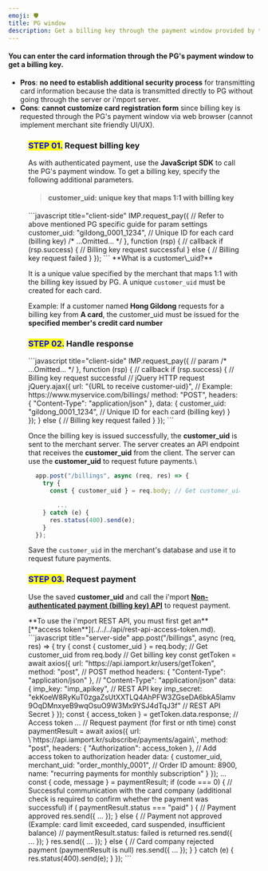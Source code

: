 ```yaml
---
emoji: 🛡
title: PG window
description: Get a billing key through the payment window provided by the PG.
---
```





#### You can enter the card information through the PG's payment window to get a billing key.

* **Pros**: **no need to establish additional security process** for transmitting card information because the data is transmitted directly to PG without going through the server or i'mport server.
* **Cons**: **cannot customize card registration form** since billing key is requested through the PG's payment window via web browser (cannot implement merchant site friendly UI/UX).

<Figure src="/gitbook-assets/en/image (122).png" caption="Sample PG's window for card info entry" />

### <mark style="color:blue;">**STEP 01.**</mark> Request billing key

As with authenticated payment, use the **JavaScript SDK** to call the PG's payment window. To get a billing key, specify the following additional parameters.

> #### customer\_uid: unique key that maps 1:1 with billing key

<Tabs>
<Tab title="JavaScript">
```javascript title="client-side"
  IMP.request_pay({ // Refer to above mentioned PG specific guide for param settings
    customer_uid: "gildong_0001_1234", // Unique ID for each card (billing key)
    /* ...Omitted... */
  }, function (rsp) { // callback
    if (rsp.success) {
      // Billing key request successful
    } else {
      // Billing key request failed
    }
  });
```




<Hint style="info">
**What is a customer\_uid?**

It is a unique value specified by the merchant that maps 1:1 with the billing key issued by PG. A unique `customer_uid` must be created for each card.

Example: If a customer named **Hong Gildong** requests for a billing key from **A card**, the customer\_uid must be issued for the **specified member's credit card number**

</Hint>

</Tab>
</Tabs>

### <mark style="color:blue;">**STEP 02.**</mark> Handle response

<Tabs>
<Tab title="JavaScript">
```javascript title="client-side"
  IMP.request_pay({ // param
    /* ...Omitted... */
  }, function (rsp) { // callback
    if (rsp.success) {
      // Billing key request successful
      // jQuery HTTP request
      jQuery.ajax({
        url: "{URL to receive customer-uid}", // Example: https://www.myservice.com/billings/
        method: "POST",
        headers: { "Content-Type": "application/json" },
        data: {
          customer_uid: "gildong_0001_1234", // Unique ID for each card (billing key)
        }
      });
    } else {
      // Billing key request failed
    }
  });
```




Once the billing key is issued successfully, the **customer\_uid** is sent to the merchant server. The server creates an API endpoint that receives the **customer\_uid** from the client. The server can use the **customer\_uid** to request future payments.\


```javascript title="server-side"
  app.post("/billings", async (req, res) => {
    try {
      const { customer_uid } = req.body; // Get customer_uid from req.body

        ...
    } catch (e) {
      res.status(400).send(e);
    }
  });
```


Save the `customer_uid` in the merchant's database and use it to request future payments.

</Tab>
</Tabs>

### <mark style="color:blue;">**STEP 03.**</mark> Request payment

Use the saved **customer\_uid** and call the i'mport [**Non-authenticated payment (billing key) API**](../../../api/api/api.md) to request payment.

<Hint style="success">
**To use the i'mport REST API, you must first get an** [**access token**](../../../api/rest-api-access-token.md).

</Hint>

<Tabs>
<Tab title="Node.js">
```javascript title="server-side"
app.post("/billings", async (req, res) => {
    try {
      const { customer_uid } = req.body; // Get customer_uid from req.body
      // Get billing key
      const getToken = await axios({
        url: "https://api.iamport.kr/users/getToken",
        method: "post", // POST method
        headers: { "Content-Type": "application/json" }, // "Content-Type": "application/json"
        data: {
          imp_key: "imp_apikey", // REST API key
          imp_secret: "ekKoeW8RyKuT0zgaZsUtXXTLQ4AhPFW3ZGseDA6bkA5lamv9OqDMnxyeB9wqOsuO9W3Mx9YSJ4dTqJ3f" // REST API Secret
        }
      });
      const { access_token } = getToken.data.response; // Access token
      ...
      // Request payment (for first or nth time)
      const paymentResult = await axios({
        url: \`https://api.iamport.kr/subscribe/payments/again\`,
        method: "post",
        headers: { "Authorization": access_token }, // Add access token to authorization header
        data: {
          customer_uid,
          merchant_uid: "order_monthly_0001", // Order ID
          amount: 8900,
          name: "recurring payments for monthly subscription"
        }
      });
      ...
      const { code, message } = paymentResult;
      if (code === 0) { // Successful communication with the card company (additional check is required to confirm whether the payment was successful)
        if ( paymentResult.status === "paid" ) { // Payment approved
          res.send({ ... });
        } else { // Payment not approved (Example: card limit exceeded, card suspended, insufficient balance)
          // paymentResult.status: failed is returned
          res.send({ ... });
        }
        res.send({ ... });
      } else { // Card company rejected payment (paymentResult is null)
        res.send({ ... });
      }
    } catch (e) {
      res.status(400).send(e);
    }
  });
```


</Tab>
</Tabs>
